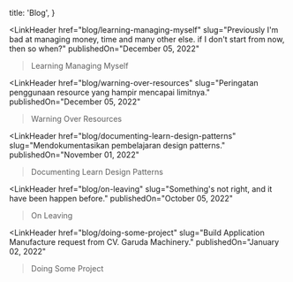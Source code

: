 
  title: 'Blog',
}

<LinkHeader 
  href="blog/learning-managing-myself"
  slug="Previously I'm bad at managing money, time and many other else. if I don't start from now, then so when?"
  publishedOn="December 05, 2022"
>Learning Managing Myself</LinkHeader>

<LinkHeader 
  href="blog/warning-over-resources"
  slug="Peringatan penggunaan resource yang hampir mencapai limitnya."
  publishedOn="December 05, 2022"
>Warning Over Resources</LinkHeader>

<LinkHeader 
  href="blog/documenting-learn-design-patterns"
  slug="Mendokumentasikan pembelajaran design patterns."
  publishedOn="November 01, 2022"
>Documenting Learn Design Patterns</LinkHeader>

<LinkHeader 
  href="blog/on-leaving"
  slug="Something's not right, and it have been happen before."
  publishedOn="October 05, 2022"
>On Leaving</LinkHeader>

<LinkHeader 
  href="blog/doing-some-project"
  slug="Build Application Manufacture request from CV. Garuda Machinery."
  publishedOn="January 02, 2022"
>Doing Some Project</LinkHeader>
